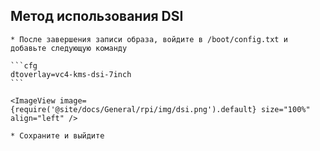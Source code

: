 
## Метод использования DSI

    * После завершения записи образа, войдите в /boot/config.txt и добавьте следующую команду

    ```cfg
    dtoverlay=vc4-kms-dsi-7inch
    ```

    <ImageView image={require('@site/docs/General/rpi/img/dsi.png').default} size="100%" align="left" />

    * Сохраните и выйдите

```